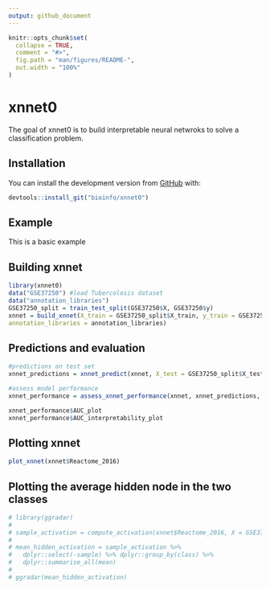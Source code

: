 ```yaml
---
output: github_document
---
```


<!-- README.md is generated from README.Rmd. Please edit that file -->

```r
knitr::opts_chunk$set(
  collapse = TRUE,
  comment = "#>",
  fig.path = "man/figures/README-",
  out.width = "100%"
)
```

# xnnet0

<!-- badges: start -->
<!-- badges: end -->

The goal of xnnet0 is to build interpretable neural netwroks to solve a classification problem. 

## Installation

You can install the development version from [GitHub](https://github.com/) with:

``` r
devtools::install_git("bioinfo/xnnet0")
```

## Example

This is a basic example

## Building xnnet
```r
library(xnnet0)
data("GSE37250") #load Tubercolosis dataset
data("annotation_libraries")
GSE37250_split = train_test_split(GSE37250$X, GSE37250$y)
xnnet = build_xnnet(X_train = GSE37250_split$X_train, y_train = GSE37250_split$y_train,
annotation_libraries = annotation_libraries)
```

## Predictions and evaluation
```r
#predictions on test set
xnnet_predictions = xnnet_predict(xnnet, X_test = GSE37250_split$X_test)

#assess model performance
xnnet_performance = assess_xnnet_performance(xnnet, xnnet_predictions, true_labels = GSE37250_split$y_test)

xnnet_performance$AUC_plot 
xnnet_performance$AUC_interpretability_plot
```


## Plotting xnnet
```r
plot_xnnet(xnnet$Reactome_2016)
```

## Plotting the average hidden node in the two classes
```r
# library(ggradar)
# 
# sample_activation = compute_activation(xnnet$Reactome_2016, X = GSE37250_split$X_train, y = GSE37250_split$y_train)
# 
# mean_hidden_activation = sample_activation %>%
#   dplyr::select(-sample) %>% dplyr::group_by(class) %>%
#   dplyr::summarise_all(mean)
# 
# ggradar(mean_hidden_activation)
```


